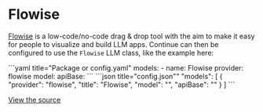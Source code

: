 
# Flowise

[Flowise](https://flowiseai.com/) is a low-code/no-code drag & drop tool with the aim to make it easy for people to visualize and build LLM apps. Continue can then be configured to use the `Flowise` LLM class, like the example here:

<Tabs groupId="config-example">
  <TabItem value="yaml" label="YAML">
  ```yaml title="Package or config.yaml"
  models:
    - name: Flowise
      provider: flowise
      model: <MODEL>
      apiBase: <API_BASE>
  ```
  </TabItem>
  <TabItem value="json" label="JSON">
  ```json title="config.json""
    "models": [
      {
        "provider": "flowise",
        "title": "Flowise",
        "model": "<MODEL>",
        "apiBase": "<API_BASE>"
      }
    ]
  ```
  </TabItem>
</Tabs>

[View the source](https://github.com/continuedev/continue/blob/main/core/llm/llms/Flowise.ts)
